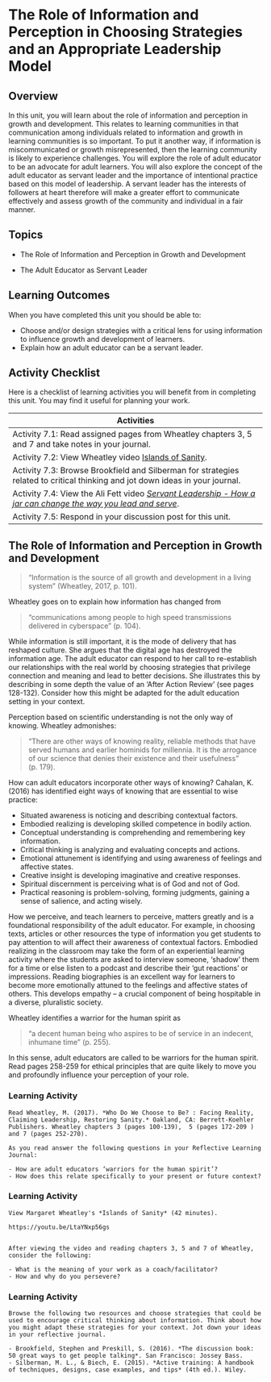 # The Role of Information and Perception in Choosing Strategies and an Appropriate Leadership Model

## Overview {-}

In this unit, you will learn about the role of information and perception in growth and development. This relates to learning communities in that communication among individuals related to information and growth in learning communities is so important. To put it another way, if information is miscommunicated or growth misrepresented, then the learning community is likely to experience challenges. You will explore the role of adult educator to be an advocate for adult learners. You will also explore the concept of the adult educator as servant leader and the importance of intentional practice based on this model of leadership. A servant leader has the interests of followers at heart therefore will make a greater effort to communicate effectively and assess growth of the community and individual in a fair manner.

## Topics {-}

- The Role of Information and Perception in Growth and Development

- The Adult Educator as Servant Leader

## Learning Outcomes {-}

When you have completed this unit you should be able to:

- Choose and/or design strategies with a critical lens for using information to influence growth and development of learners.
- Explain how an adult educator can be a servant leader.

## Activity Checklist {-}

Here is a checklist of learning activities you will benefit from in completing this unit. You may find it useful for planning your work.

| **Activities**|
|----|
| Activity 7.1: Read assigned pages from Wheatley chapters 3, 5 and 7 and take notes in your journal.  |
| Activity 7.2: View Wheatley video [Islands of Sanity](https://youtu.be/LtaYNxp56gs).   |
| Activity 7.3: Browse Brookfield and Silberman for strategies related to critical thinking and jot down ideas in your journal.    |
| Activity 7.4: View the Ali Fett video [*Servant Leadership - How a jar can change the way you lead and serve*](https://youtu.be/1vIPrR_clEg).   |
| Activity 7.5: Respond in your discussion post for this unit.   |

## The Role of Information and Perception in Growth and Development

> "Information is the source of all growth and development in a living system" (Wheatley, 2017, p. 101). 

Wheatley goes on to explain how information has changed from 

> "communications among people to high speed transmissions delivered in cyberspace" (p. 104). 

While information is still important, it is the mode of delivery that has reshaped culture. She argues that the digital age has destroyed the information age. The adult educator can respond to her call to re-establish our relationships with the real world by choosing strategies that privilege connection and meaning and lead to better decisions. She illustrates this by describing in some depth the value of an 'After Action Review' (see pages 128-132). Consider how this might be adapted for the adult education setting in your context.

Perception based on scientific understanding is not the only way of knowing. Wheatley admonishes: 

> "There are other ways of knowing reality, reliable methods that have served humans and earlier hominids for millennia. It is the arrogance of our science that denies their existence and their usefulness" (p. 179). 

How can adult educators incorporate other ways of knowing? Cahalan, K. (2016) has identified eight ways of knowing that are essential to wise practice:

- Situated awareness is noticing and describing contextual factors.
- Embodied realizing is developing skilled competence in bodily action.
- Conceptual understanding is comprehending and remembering key information.
- Critical thinking is analyzing and evaluating concepts and actions.
- Emotional attunement is identifying and using awareness of feelings and affective states.
- Creative insight is developing imaginative and creative responses.
- Spiritual discernment is perceiving what is of God and not of God.
- Practical reasoning is problem-solving, forming judgments, gaining a sense of salience, and acting wisely.

How we perceive, and teach learners to perceive, matters greatly and is a foundational responsibility of the adult educator. For example, in choosing texts, articles or other resources the type of information you get students to pay attention to will affect their awareness of contextual factors. Embodied realizing in the classroom may take the form of an experiential learning activity where the students are asked to interview someone, ‘shadow’ them for a time or else listen to a podcast and describe their ‘gut reactions’ or impressions. Reading biographies is an excellent way for learners to become more emotionally attuned to the feelings and affective states of others. This develops empathy – a crucial component of being hospitable in a diverse, pluralistic society.

Wheatley identifies a warrior for the human spirit as 

> "a decent human being who aspires to be of service in an indecent, inhumane time" (p. 255). 

In this sense, adult educators are called to be warriors for the human spirit. Read pages 258-259 for ethical principles that are quite likely to move you and profoundly influence your perception of your role.

### Learning Activity 

```block
Read Wheatley, M. (2017). *Who Do We Choose to Be? : Facing Reality, Claiming Leadership, Restoring Sanity.* Oakland, CA: Berrett-Koehler Publishers. Wheatley chapters 3 (pages 100-139),  5 (pages 172-209 ) and 7 (pages 252-270).

As you read answer the following questions in your Reflective Learning Journal:

- How are adult educators ‘warriors for the human spirit’?
- How does this relate specifically to your present or future context?
```

### Learning Activity

```block
View Margaret Wheatley's *Islands of Sanity* (42 minutes).

https://youtu.be/LtaYNxp56gs


After viewing the video and reading chapters 3, 5 and 7 of Wheatley, consider the following:

- What is the meaning of your work as a coach/facilitator?
- How and why do you persevere?
```


### Learning Activity

```block
Browse the following two resources and choose strategies that could be used to encourage critical thinking about information. Think about how you might adapt these strategies for your context. Jot down your ideas in your reflective journal.

- Brookfield, Stephen and Preskill, S. (2016). *The discussion book: 50 great ways to get people talking*. San Francisco: Jossey Bass.  
- Silberman, M. L., & Biech, E. (2015). *Active training: A handbook of techniques, designs, case examples, and tips* (4th ed.). Wiley.
```
